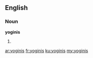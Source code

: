 ==English==

===Noun===
'''yoginis'''

# {{plural of|yogini}}

[[ar:yoginis]]
[[fr:yoginis]]
[[ku:yoginis]]
[[my:yoginis]]